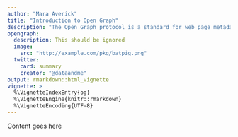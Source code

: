 ```yaml
---
author: "Mara Averick"
title: "Introduction to Open Graph"
description: "The Open Graph protocol is a standard for web page metadata."
opengraph:
  description: This should be ignored
  image: 
    src: "http://example.com/pkg/batpig.png"
  twitter:
    card: summary
    creator: "@dataandme"
output: rmarkdown::html_vignette
vignette: >
  %\VignetteIndexEntry{og}
  %\VignetteEngine{knitr::rmarkdown}
  %\VignetteEncoding{UTF-8}
---
```


Content goes here

